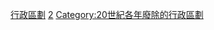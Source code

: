 {{Cat topic in year| topic=廢除的行政區劃|year=1942}}
[[Category:1942年廢除|行政區劃]]
[[Category:1940年代廢除的行政區劃|2]]
[[Category:20世紀各年廢除的行政區劃|Category:20世紀各年廢除的行政區劃]]